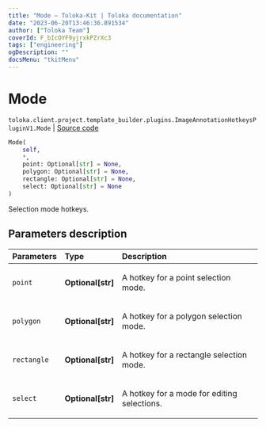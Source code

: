 ```yaml
---
title: "Mode — Toloka-Kit | Toloka documentation"
date: "2023-06-20T13:46:36.891534"
author: ["Toloka Team"]
coverId: F_bIcOYF9yjrxkPZrXc3
tags: ["engineering"]
ogDescription: ""
docsMenu: "tkitMenu"
---
```


# Mode

`toloka.client.project.template_builder.plugins.ImageAnnotationHotkeysPluginV1.Mode` | [Source code](https://github.com/Toloka/toloka-kit/blob/v1.2.0/src/client/project/template_builder/plugins.py#L37)

```python
Mode(
    self,
    *,
    point: Optional[str] = None,
    polygon: Optional[str] = None,
    rectangle: Optional[str] = None,
    select: Optional[str] = None
)
```

Selection mode hotkeys.

## Parameters description

| Parameters | Type | Description |
| :----------| :----| :-----------|
`point`|**Optional\[str\]**|<p>A hotkey for a point selection mode.</p>
`polygon`|**Optional\[str\]**|<p>A hotkey for a polygon selection mode.</p>
`rectangle`|**Optional\[str\]**|<p>A hotkey for a rectangle selection mode.</p>
`select`|**Optional\[str\]**|<p>A hotkey for a mode for editing selections.</p>